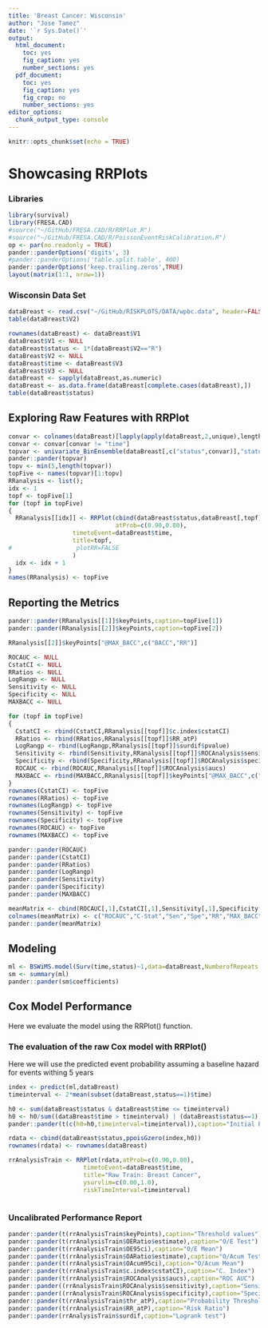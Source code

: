 ```yaml
---
title: 'Breast Cancer: Wisconsin'
author: "Jose Tamez"
date: '`r Sys.Date()`'
output:
  html_document: 
    toc: yes
    fig_caption: yes
    number_sections: yes
  pdf_document: 
    toc: yes
    fig_caption: yes
    fig_crop: no
    number_sections: yes
editor_options:
  chunk_output_type: console
---
```


```r
knitr::opts_chunk$set(echo = TRUE)
```

# Showcasing RRPlots

### Libraries
```r
library(survival)
library(FRESA.CAD)
#source("~/GitHub/FRESA.CAD/R/RRPlot.R")
#source("~/GitHub/FRESA.CAD/R/PoissonEventRiskCalibration.R")
op <- par(no.readonly = TRUE)
pander::panderOptions('digits', 3)
#pander::panderOptions('table.split.table', 400)
pander::panderOptions('keep.trailing.zeros',TRUE)
layout(matrix(1:1, nrow=1))

```

### Wisconsin Data Set

```r


dataBreast <- read.csv("~/GitHub/RISKPLOTS/DATA/wpbc.data", header=FALSE)
table(dataBreast$V2)

rownames(dataBreast) <- dataBreast$V1
dataBreast$V1 <- NULL
dataBreast$status <- 1*(dataBreast$V2=="R")
dataBreast$V2 <- NULL
dataBreast$time <- dataBreast$V3
dataBreast$V3 <- NULL
dataBreast <- sapply(dataBreast,as.numeric)
dataBreast <- as.data.frame(dataBreast[complete.cases(dataBreast),])
table(dataBreast$status)
```


## Exploring Raw Features with RRPlot

```r
convar <- colnames(dataBreast)[lapply(apply(dataBreast,2,unique),length) > 10]
convar <- convar[convar != "time"]
topvar <- univariate_BinEnsemble(dataBreast[,c("status",convar)],"status")
pander::pander(topvar)
topv <- min(5,length(topvar))
topFive <- names(topvar)[1:topv]
RRanalysis <- list();
idx <- 1
topf <- topFive[1]
for (topf in topFive)
{
  RRanalysis[[idx]] <- RRPlot(cbind(dataBreast$status,dataBreast[,topf]),
                              atProb=c(0.90,0.80),
                  timetoEvent=dataBreast$time,
                  title=topf,
#                  plotRR=FALSE
                  )
  idx <- idx + 1
}
names(RRanalysis) <- topFive

```

## Reporting the Metrics

```r
pander::pander(RRanalysis[[1]]$keyPoints,caption=topFive[1])
pander::pander(RRanalysis[[2]]$keyPoints,caption=topFive[2])

RRanalysis[[2]]$keyPoints["@MAX_BACC",c("BACC","RR")]

ROCAUC <- NULL
CstatCI <- NULL
RRatios <- NULL
LogRangp <- NULL
Sensitivity <- NULL
Specificity <- NULL
MAXBACC <- NULL

for (topf in topFive)
{
  CstatCI <- rbind(CstatCI,RRanalysis[[topf]]$c.index$cstatCI)
  RRatios <- rbind(RRatios,RRanalysis[[topf]]$RR_atP)
  LogRangp <- rbind(LogRangp,RRanalysis[[topf]]$surdif$pvalue)
  Sensitivity <- rbind(Sensitivity,RRanalysis[[topf]]$ROCAnalysis$sensitivity)
  Specificity <- rbind(Specificity,RRanalysis[[topf]]$ROCAnalysis$specificity)
  ROCAUC <- rbind(ROCAUC,RRanalysis[[topf]]$ROCAnalysis$aucs)
  MAXBACC <- rbind(MAXBACC,RRanalysis[[topf]]$keyPoints["@MAX_BACC",c("BACC")])
}
rownames(CstatCI) <- topFive
rownames(RRatios) <- topFive
rownames(LogRangp) <- topFive
rownames(Sensitivity) <- topFive
rownames(Specificity) <- topFive
rownames(ROCAUC) <- topFive
rownames(MAXBACC) <- topFive

pander::pander(ROCAUC)
pander::pander(CstatCI)
pander::pander(RRatios)
pander::pander(LogRangp)
pander::pander(Sensitivity)
pander::pander(Specificity)
pander::pander(MAXBACC)

meanMatrix <- cbind(ROCAUC[,1],CstatCI[,1],Sensitivity[,1],Specificity[,1],RRatios[,1],MAXBACC)
colnames(meanMatrix) <- c("ROCAUC","C-Stat","Sen","Spe","RR","MAX_BACC")
pander::pander(meanMatrix)

```


## Modeling
```r
ml <- BSWiMS.model(Surv(time,status)~1,data=dataBreast,NumberofRepeats = 10)
sm <- summary(ml)
pander::pander(sm$coefficients)


```

## Cox Model Performance

Here we evaluate the model using the RRPlot() function.

### The evaluation of the raw Cox model with RRPlot()

Here we will use the predicted event probability assuming a baseline hazard for events withing 5 years

```r

index <- predict(ml,dataBreast)
timeinterval <- 2*mean(subset(dataBreast,status==1)$time)

h0 <- sum(dataBreast$status & dataBreast$time <= timeinterval)
h0 <- h0/sum((dataBreast$time > timeinterval) | (dataBreast$status==1))
pander::pander(t(c(h0=h0,timeinterval=timeinterval)),caption="Initial Parameters")

rdata <- cbind(dataBreast$status,ppoisGzero(index,h0))
rownames(rdata) <- rownames(dataBreast)

rrAnalysisTrain <- RRPlot(rdata,atProb=c(0.90,0.80),
                     timetoEvent=dataBreast$time,
                     title="Raw Train: Breast Cancer",
                     ysurvlim=c(0.00,1.0),
                     riskTimeInterval=timeinterval)



```


### Uncalibrated Performance Report

```r

pander::pander(t(rrAnalysisTrain$keyPoints),caption="Threshold values")
pander::pander(t(rrAnalysisTrain$OERatio$estimate),caption="O/E Test")
pander::pander(t(rrAnalysisTrain$OE95ci),caption="O/E Mean")
pander::pander(t(rrAnalysisTrain$OARatio$estimate),caption="O/Acum Test")
pander::pander(t(rrAnalysisTrain$OAcum95ci),caption="O/Acum Mean")
pander::pander(t(rrAnalysisTrain$c.index$cstatCI),caption="C. Index")
pander::pander(t(rrAnalysisTrain$ROCAnalysis$aucs),caption="ROC AUC")
pander::pander((rrAnalysisTrain$ROCAnalysis$sensitivity),caption="Sensitivity")
pander::pander((rrAnalysisTrain$ROCAnalysis$specificity),caption="Specificity")
pander::pander(t(rrAnalysisTrain$thr_atP),caption="Probability Thresholds")
pander::pander(t(rrAnalysisTrain$RR_atP),caption="Risk Ratio")
pander::pander(rrAnalysisTrain$surdif,caption="Logrank test")

```
